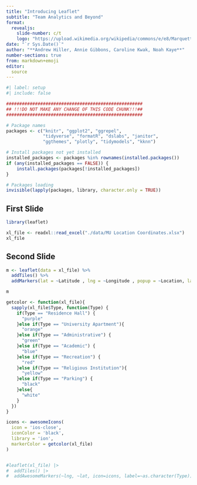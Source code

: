 ```yaml
---
title: "Introducing Leaflet"
subtitle: "Team Analytics and Beyond"
format: 
  revealjs:
    slide-number: c/t   
    logo: "https://upload.wikimedia.org/wikipedia/commons/e/e8/Marquette_Golden_Eagles_logo.svg"
date: "`r Sys.Date()`"
author: "**Andrew Hiller, Annie Gibbons, Caroline Kwak, Noah Kaye**"
number-sections: true
from: markdown+emoji
editor: 
  source
---
```


```r
#| label: setup
#| include: false

####################################################
## !!!DO NOT MAKE ANY CHANGE OF THIS CODE CHUNK!!!##
####################################################

# Package names
packages <- c("knitr", "ggplot2", "ggrepel", 
              "tidyverse", "formatR", "dslabs", "janitor", 
              "ggthemes", "plotly", "tidymodels", "kknn")

# Install packages not yet installed
installed_packages <- packages %in% rownames(installed.packages())
if (any(installed_packages == FALSE)) {
    install.packages(packages[!installed_packages])
}

# Packages loading
invisible(lapply(packages, library, character.only = TRUE))
```

## First Slide
```r

library(leaflet)

xl_file <- readxl::read_excel("./data/MU Location Coordinates.xlsx")
xl_file


```

## Second Slide
```r

m <- leaflet(data = xl_file) %>%
  addTiles() %>%
  addMarkers(lat = ~Latitude , lng = ~Longitude , popup = ~Location, label = ~as.character(Type))

m

getcolor <- function(xl_file){
  sapply(xl_file$Type, function(Type) {
    if(Type == "Residence Hall") {
      "purple"
    }else if(Type == "University Apartment"){
      "orange"
    }else if(Type == "Administrative") {
      "green"
    }else if(Type == "Academic") {
      "blue"
    }else if(Type == "Recreation") {
      "red"
    }else if(Type == "Religious Institution"){
      "yellow"
    }else if(Type == "Parking") {
      "black"
    }else{
      "white"
    }
  })
}

icons <- awesomeIcons(
  icon = 'ios-close',
  iconColor = 'black',
  library = 'ion',
  markerColor = getcolor(xl_file)
)


#leaflet(xl_file) |>
#  addTiles() |>
#  addAwesomeMarkers(~lng, ~lat, icon=icons, label=~as.character(Type))

```